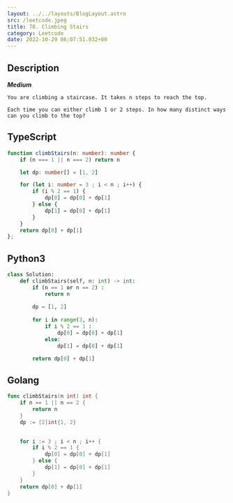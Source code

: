 ```yaml
---
layout: ../../layouts/BlogLayout.astro 
src: /leetcode.jpeg
title: 70. Climbing Stairs
category: Leetcode 
date: 2022-10-29 06:07:51.032+00 
---
```


## Description
***Medium***
```
You are climbing a staircase. It takes n steps to reach the top.

Each time you can either climb 1 or 2 steps. In how many distinct ways can you climb to the top?
```

## TypeScript
```typescript
function climbStairs(n: number): number {
    if (n === 1 || n === 2) return n

    let dp: number[] = [1, 2]

    for (let i: number = 3 ; i < n ; i++) {
        if (i % 2 == 1) {
            dp[0] = dp[0] + dp[1]
        } else {
            dp[1] = dp[0] + dp[1]
        }
    }
    return dp[0] + dp[1]
};
```

## Python3
```python
class Solution:
    def climbStairs(self, n: int) -> int:
        if (n == 1 or n == 2) :
            return n
        
        dp = [1, 2]
         
        for i in range(3, n):
            if i % 2 == 1 :
                dp[0] = dp[0] + dp[1]
            else:
                dp[1] = dp[0] + dp[1]

        return dp[0] + dp[1]
```

## Golang
```go
func climbStairs(n int) int {
    if n == 1 || n == 2 {
        return n
    }
    dp := [2]int{1, 2}
    

    for i := 3 ; i < n ; i++ {
        if i % 2 == 1 {
            dp[0] = dp[0] + dp[1]
        } else {
            dp[1] = dp[0] + dp[1]
        }
    }
    return dp[0] + dp[1]
}
```
